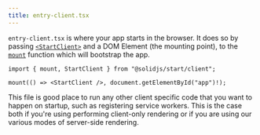 ```yaml
---
title: entry-client.tsx
---
```


`entry-client.tsx` is where your app starts in the browser. It does so by passing [`<StartClient>`](/solid-start/reference/client/start-client) and a DOM Element (the mounting point), to the [`mount`](/solid-start/reference/client/mount) function which will bootstrap the app.


```tsx twoslash
import { mount, StartClient } from "@solidjs/start/client";

mount(() => <StartClient />, document.getElementById("app")!);
```

This file is good place to run any other client specific code that you want to happen on startup, such as registering service workers. This is the case both if you're using performing client-only rendering or if you are using our various modes of server-side rendering. 